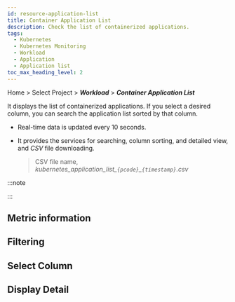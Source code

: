 ```yaml
---
id: resource-application-list
title: Container Application List
description: Check the list of containerized applications.
tags:
  - Kubernetes
  - Kubernetes Monitoring
  - Workload
  - Application
  - Application list
toc_max_heading_level: 2
---
```


Home > Select Project > **_Workload_** > **_Container Application List_**

It displays the list of containerized applications. If you select a desired column, you can search the application list sorted by that column. 

<ImgLang img='k8s-app-list.png' desc='Application List' />

- Real-time data is updated every 10 seconds.

- It provides the services for searching, column sorting, and detailed view, and _CSV_ file downloading.

  > CSV file name, _kubernetes_application_list\_`{pcode}`\_`{timestamp}`.csv_

:::note 


<K8scomlist /> 

:::

## Metric information


<K8slistmetric />

## Filtering


<K8slistfilter />

## Select Column


<K8slistcl />

## Display Detail


<K8slistdetail />
 
